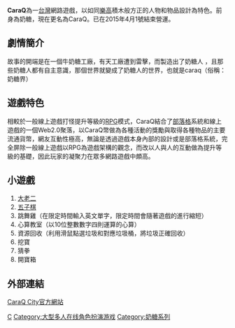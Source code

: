 {{Infobox VG
| title = CaraQ
|image = 
|developer = 悟空數位娛樂
|publisher = {{Vgrelease|TW|悟空數位娛樂}}
|designer =
|engine =
|released = 
|genre = [[大型多人在线角色扮演游戏|大型多人在线角色扮演游戏]]
|modes = [[大型多人在线游戏|大型多人在线游戏]]
|platforms = [[Microsoft_Windows|Windows]]
}}
'''CaraQ'''為一[[台灣|台灣]]網路遊戲，以如同[[樂高|樂高]]積木般方正的人物和物品設計為特色。前身為奶糖，現在更名為CaraQ。已在2015年4月1號結束營運。

== 劇情簡介 ==

故事的開端是在一個牛奶糖工廠，有天工廠遭到雷擊，而製造出了奶糖人 ，且那些奶糖人都有自主意識，那個世界就變成了奶糖人的世界，也就是caraq（俗稱：奶糖界）

== 遊戲特色 ==

相較於一般線上遊戲打怪提升等級的[[電子角色扮演遊戲|RPG]]模式，CaraQ結合了[[部落格|部落格]]系統和線上遊戲的一個Web2.0聚落，以CaraQ幣做為各種活動的獎勵與取得各種物品的主要流通貨幣，網友互動性極高，無論是透過遊戲本身內部的設計或是部落格系統，完全屏除一般線上遊戲以RPG為遊戲架構的觀念，而改以人與人的互動做為提升等級的基礎，因此玩家的凝聚力在眾多網路遊戲中頗高。

== 小遊戲 ==
# [[大老二|大老二]]
# [[五子棋|五子棋]]
# 跳舞雞（在限定時間輸入英文單字，限定時間會隨著遊戲的進行縮短）
# 心算教室（以10位整數數字四則運算的心算）
# 資源回收（利用滑鼠點選垃圾和對應垃圾桶，將垃圾正確回收）
# 挖寶
# 猜拳
# 開寶箱

== 外部連結 ==

[https://archive.is/20130425081223/http://www.caraq.com/ CaraQ City官方網站]

[[Category:網路遊戲|C]]
[[Category:大型多人在线角色扮演游戏|Category:大型多人在线角色扮演游戏]]
[[Category:奶糖系列|Category:奶糖系列]]


{{entertain-stub}}